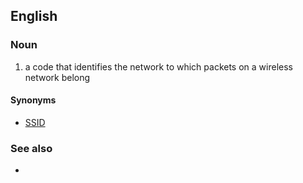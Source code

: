 ==English==

===Noun===
{{en-noun}}

# {{lb|en|networking}} a code that identifies the network to which packets on a wireless network belong

====Synonyms====
* [[SSID]]

===See also===
* {{pedialite}}